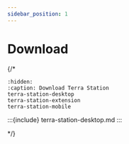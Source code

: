 ```yaml
---
sidebar_position: 1
---
```


# Download

{/*
```{toctree}
:hidden:
:caption: Download Terra Station
terra-station-desktop
terra-station-extension
terra-station-mobile
```
:::{include} terra-station-desktop.md
:::

*/}